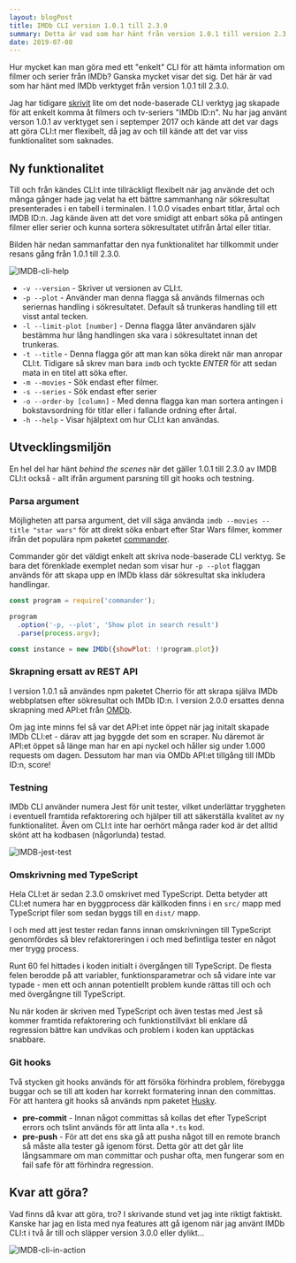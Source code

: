 ```yaml
---
layout: blogPost
title: IMDb CLI version 1.0.1 till 2.3.0
summary: Detta är vad som har hänt från version 1.0.1 till version 2.3.0
date: 2019-07-08
---
```


Hur mycket kan man göra med ett "enkelt" CLI för att hämta information om filmer och serier från IMDb? Ganska mycket visar det sig. Det här är vad som har hänt med IMDb verktyget från version 1.0.1 till 2.3.0.

Jag har tidigare [skrivit](/blogg/node-cli-for-att-skrapa-imdb) lite om det node-baserade CLI verktyg jag skapade för att enkelt komma åt filmers och tv-seriers "IMDb ID:n". Nu har jag använt verson 1.0.1 av verktyget sen i septemper 2017 och kände att det var dags att göra CLI:t mer flexibelt, då jag av och till kände att det var viss funktionalitet som saknades.

## Ny funktionalitet

Till och från kändes CLI:t inte tillräckligt flexibelt när jag använde det och många gånger hade jag velat ha ett bättre sammanhang när sökresultat presenterades i en tabell i terminalen. I 1.0.0 visades enbart titlar, årtal och IMDB ID:n. Jag kände även att det vore smidigt att enbart söka på antingen filmer eller serier och kunna sortera sökresultatet utifrån årtal eller titlar. 

Bilden här nedan sammanfattar den nya funktionalitet har tillkommit under resans gång från 1.0.1 till 2.3.0.

![IMDB-cli-help](/img/posts/imdb-help-text.png)

* `-v --version` - Skriver ut versionen av CLI:t.
* `-p --plot` - Använder man denna flagga så används filmernas och seriernas handling i sökresultatet. Default så trunkeras handling till ett visst antal tecken. 
* `-l --limit-plot [number]` - Denna flagga låter användaren själv bestämma hur lång handlingen ska vara i sökresultatet innan det trunkeras.
* `-t --title` - Denna flagga gör att man kan söka direkt när man anropar CLI:t. Tidigare så skrev man bara `imdb` och tyckte *ENTER* för att sedan mata in en titel att söka efter.
* `-m --movies` - Sök endast efter filmer.
* `-s --series` - Sök endast efter serier
* `-o --order-by [column]` - Med denna flagga kan man sortera antingen i bokstavsordning för titlar eller i fallande ordning efter årtal.
* `-h --help` - Visar hjälptext om hur CLI:t kan användas.


## Utvecklingsmiljön

En hel del har hänt *behind the scenes* när det gäller 1.0.1 till 2.3.0 av IMDB CLI:t också - allt ifrån argument parsning till git hooks och testning.

### Parsa argument

Möjligheten att parsa argument, det vill säga använda `imdb --movies --title "star wars"` för att direkt söka enbart efter Star Wars filmer, kommer ifrån det populära npm paketet [commander](https://www.npmjs.com/package/commander). 

Commander gör det väldigt enkelt att skriva node-baserade CLI verktyg. Se bara det förenklade exemplet nedan som visar hur `-p --plot` flaggan används för att skapa upp en IMDb klass där sökresultat ska inkludera handlingar.

```js:example-cli.js
const program = require('commander');

program
  .option('-p, --plot', 'Show plot in search result')
  .parse(process.argv);

const instance = new IMDb({showPlot: !!program.plot})
```

### Skrapning ersatt av REST API

I version 1.0.1 så användes npm paketet Cherrio för att skrapa själva IMDb webbplatsen efter sökresultat och IMDb ID:n. I version 2.0.0 ersattes denna skrapning med API:et från [OMDb](http://www.omdbapi.com/). 

Om jag inte minns fel så var det API:et inte öppet när jag initalt skapade IMDb CLI:et - därav att jag byggde det som en scraper. Nu däremot är API:et öppet så länge man har en api nyckel och håller sig under 1.000 requests om dagen. Dessutom har man via OMDb API:et tillgång till IMDb ID:n, score!

### Testning

IMDb CLI använder numera Jest för unit tester, vilket underlättar tryggheten i eventuell framtida refaktorering och hjälper till att säkerställa kvalitet av ny funktionalitet. Även om CLI:t inte har oerhört många rader kod är det alltid skönt att ha kodbasen (någorlunda) testad.

![IMDB-jest-test](/img/posts/imdb-jest-test.png)


### Omskrivning med TypeScript

Hela CLI:et är sedan 2.3.0 omskrivet med TypeScript. Detta betyder att CLI:et numera har en byggprocess där källkoden finns i en `src/` mapp med TypeScript filer som sedan byggs till en `dist/` mapp. 

I och med att jest tester redan fanns innan omskrivningen till TypeScript genomfördes så blev refaktoreringen i och med befintliga tester en något mer trygg process. 

Runt 60 fel hittades i koden initialt i övergången till TypeScript. De flesta felen berodde på att variabler, funktionsparametrar och så vidare inte var typade - men ett och annan potentiellt problem kunde rättas till och och med övergångne till TypeScript. 

Nu när koden är skriven med TypeScript och även testas med Jest så kommer framtida refaktorering och funktionstillväxt bli enklare då regression bättre kan undvikas och problem i koden kan upptäckas snabbare.

### Git hooks

Två stycken git hooks används för att försöka förhindra problem, förebygga buggar och se till att koden har korrekt formatering innan den committas. För att hantera git hooks så används npm paketet [Husky](https://www.npmjs.com/package/husky).

* **pre-commit** - Innan något committas så kollas det efter TypeScript errors och tslint används för att linta alla `*.ts` kod.
* **pre-push** - För att det ens ska gå att pusha något till en remote branch så måste alla tester gå igenom först. Detta gör att det går lite långsammare om man committar och pushar ofta, men fungerar som en fail safe för att förhindra regression.

## Kvar att göra?

Vad finns då kvar att göra, tro? I skrivande stund vet jag inte riktigt faktiskt. Kanske har jag en lista med nya features att gå igenom när jag använt IMDb CLI:t i två år till och släpper version 3.0.0 eller dylikt...

![IMDB-cli-in-action](/img/posts/imdb-cli-in-action.png)